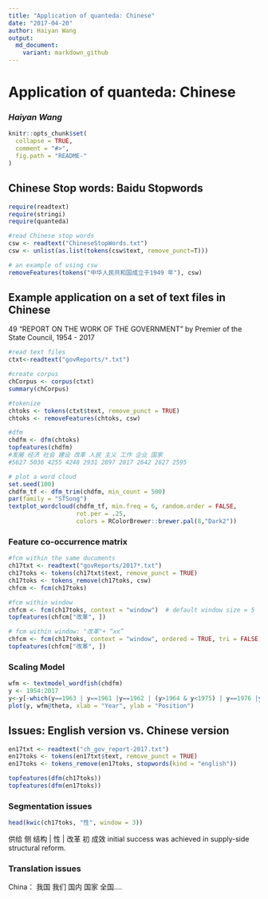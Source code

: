 ```yaml
---
title: "Application of quanteda: Chinese"
date: "2017-04-20"
author: Haiyan Wang
output:
  md_document:
    variant: markdown_github
---
```


# Application of quanteda: Chinese
### _Haiyan Wang_


```r
knitr::opts_chunk$set(
  collapse = TRUE,
  comment = "#>",
  fig.path = "README-"
)
```

## Chinese Stop words: Baidu Stopwords
```r
require(readtext)
require(stringi)
require(quanteda)

#read Chinese stop words
csw <- readtext("ChineseStopWords.txt")
csw <- unlist(as.list(tokens(csw$text, remove_punct=T)))

# an example of using csw
removeFeatures(tokens("中华人民共和国成立于1949 年"), csw)
```

## Example application on a set of text files in Chinese

49 "REPORT ON THE WORK OF THE GOVERNMENT" by Premier of the State Council, 1954 - 2017 
```r
#read text files
ctxt<-readtext("govReports/*.txt")

#create corpus
chCorpus <- corpus(ctxt)
summary(chCorpus)

#tokenize
chtoks <- tokens(ctxt$text, remove_punct = TRUE)
chtoks <- removeFeatures(chtoks, csw)

#dfm
chdfm <- dfm(chtoks)
topfeatures(chdfm)
#发展 经济 社会 建设 改革 人民 主义 工作 企业 国家 
#5627 5036 4255 4248 2931 2897 2817 2642 2627 2595 

# plot a word cloud
set.seed(100)
chdfm_tf <- dfm_trim(chdfm, min_count = 500)
par(family = "STSong")
textplot_wordcloud(chdfm_tf, min.freq = 6, random.order = FALSE,
                   rot.per = .25, 
                   colors = RColorBrewer::brewer.pal(8,"Dark2"))
```

### Feature co-occurrence matrix
```r
#fcm within the same ducuments
ch17txt <- readtext("govReports/2017*.txt")
ch17toks <- tokens(ch17txt$text, remove_punct = TRUE)
ch17toks <- tokens_remove(ch17toks, csw)
chfcm <- fcm(ch17toks)

#fcm within window
chfcm <- fcm(ch17toks, context = "window")  # default window size = 5
topfeatures(chfcm["改革", ])

# fcm within window: "改革"+ “xx”
chfcm <- fcm(ch17toks, context = "window", ordered = TRUE, tri = FALSE)  # default window size = 5
topfeatures(chfcm["改革", ])
```

### Scaling Model
```r
wfm <- textmodel_wordfish(chdfm)
y <- 1954:2017
y<-y[-which(y==1963 | y==1961 |y==1962 | (y>1964 & y<1975) | y==1976 |y==1977)]
plot(y, wfm@theta, xlab = "Year", ylab = "Position")
```

## Issues: English version vs. Chinese version
```r
en17txt <- readtext("ch_gov_report-2017.txt")
en17toks <- tokens(en17txt$text, remove_punct = TRUE)
en17toks <- tokens_remove(en17toks, stopwords(kind = "english"))

topfeatures(dfm(ch17toks))
topfeatures(dfm(en17toks))
```

### Segmentation issues
```r
head(kwic(ch17toks, "性", window = 3))
```

供给 侧 结构 | 性 | 改革 初 成效  initial success was achieved in supply-side structural reform.

### Translation issues
China： 我国 我们 国内 国家 全国....

